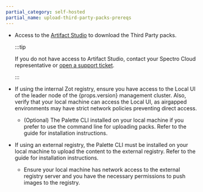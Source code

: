 ```yaml
---
partial_category: self-hosted
partial_name: upload-third-party-packs-prereqs
---
```


- Access to the [Artifact Studio](https://artifact-studio.spectrocloud.com/) to download the Third Party packs.

  :::tip

  If you do not have access to Artifact Studio, contact your Spectro Cloud representative or [open a support ticket](https://support.spectrocloud.com/).

  :::

- If using the internal Zot registry, ensure you have access to the Local UI of the leader node of the {props.version} management cluster. Also, verify that your local machine can access the Local UI, as airgapped environments may have strict network policies preventing direct access.

  - (Optional) The Palette CLI installed on your local machine if you prefer to use the command line for uploading packs. Refer to the <VersionedLink text="Palette CLI" url="/automation/palette-cli"/> guide for installation instructions.

- If using an external registry, the Palette CLI must be installed on your local machine to upload the content to the external registry. Refer to the <VersionedLink text="Palette CLI" url="/automation/palette-cli"/> guide for installation instructions.

  - Ensure your local machine has network access to the external registry server and you have the necessary permissions to push images to the registry.